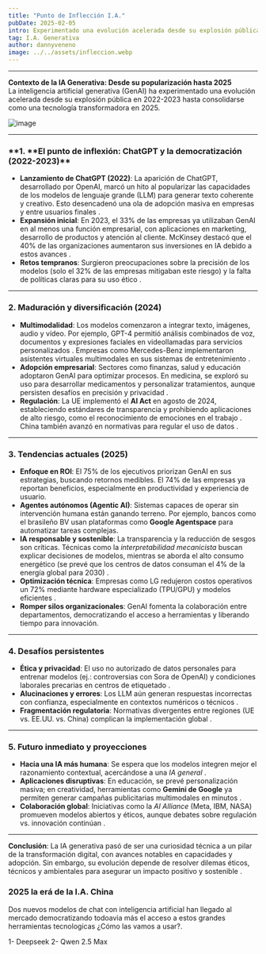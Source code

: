 ```yaml
---
title: "Punto de Inflección I.A."
pubDate: 2025-02-05
intro: Experimentado una evolución acelerada desde su explosión pública en 2022-2023 hasta consolidarse como una tecnología transformadora en 2025.
tag: I.A. Generativa
author: dannyveneno
image: ../../assets/infleccion.webp
---
```



---

**Contexto de la IA Generativa: Desde su popularización hasta 2025**  
La inteligencia artificial generativa (GenAI) ha experimentado una evolución acelerada desde su explosión pública en 2022-2023 hasta consolidarse como una tecnología transformadora en 2025.

![image](https://res.cloudinary.com/dj0dedvu0/image/upload/v1738783844/Leonardo_Lightning_XL_A_highly_detailed_cinematic_underwater_s_1_z5cbr4.jpg)

---

### **1. **El punto de inflexión: ChatGPT y la democratización (2022-2023)\*\*

- **Lanzamiento de ChatGPT (2022)**: La aparición de ChatGPT, desarrollado por OpenAI, marcó un hito al popularizar las capacidades de los modelos de lenguaje grande (LLM) para generar texto coherente y creativo. Esto desencadenó una ola de adopción masiva en empresas y entre usuarios finales .
- **Expansión inicial**: En 2023, el 33% de las empresas ya utilizaban GenAI en al menos una función empresarial, con aplicaciones en marketing, desarrollo de productos y atención al cliente. McKinsey destacó que el 40% de las organizaciones aumentaron sus inversiones en IA debido a estos avances .
- **Retos tempranos**: Surgieron preocupaciones sobre la precisión de los modelos (solo el 32% de las empresas mitigaban este riesgo) y la falta de políticas claras para su uso ético .

---

### **2. Maduración y diversificación (2024)**

- **Multimodalidad**: Los modelos comenzaron a integrar texto, imágenes, audio y vídeo. Por ejemplo, GPT-4 permitió análisis combinados de voz, documentos y expresiones faciales en videollamadas para servicios personalizados . Empresas como Mercedes-Benz implementaron asistentes virtuales multimodales en sus sistemas de entretenimiento .
- **Adopción empresarial**: Sectores como finanzas, salud y educación adoptaron GenAI para optimizar procesos. En medicina, se exploró su uso para desarrollar medicamentos y personalizar tratamientos, aunque persisten desafíos en precisión y privacidad .
- **Regulación**: La UE implementó el **AI Act** en agosto de 2024, estableciendo estándares de transparencia y prohibiendo aplicaciones de alto riesgo, como el reconocimiento de emociones en el trabajo . China también avanzó en normativas para regular el uso de datos .

---

### **3. Tendencias actuales (2025)**

- **Enfoque en ROI**: El 75% de los ejecutivos priorizan GenAI en sus estrategias, buscando retornos medibles. El 74% de las empresas ya reportan beneficios, especialmente en productividad y experiencia de usuario.
- **Agentes autónomos (Agentic AI)**: Sistemas capaces de operar sin intervención humana están ganando terreno. Por ejemplo, bancos como el brasileño BV usan plataformas como **Google Agentspace** para automatizar tareas complejas.
- **IA responsable y sostenible**: La transparencia y la reducción de sesgos son críticas. Técnicas como la _interpretabilidad mecanicista_ buscan explicar decisiones de modelos, mientras se aborda el alto consumo energético (se prevé que los centros de datos consuman el 4% de la energía global para 2030) .
- **Optimización técnica**: Empresas como LG redujeron costos operativos un 72% mediante hardware especializado (TPU/GPU) y modelos eficientes .
- **Romper silos organizacionales**: GenAI fomenta la colaboración entre departamentos, democratizando el acceso a herramientas y liberando tiempo para innovación.

---

### **4. Desafíos persistentes**

- **Ética y privacidad**: El uso no autorizado de datos personales para entrenar modelos (ej.: controversias con Sora de OpenAI) y condiciones laborales precarias en centros de etiquetado .
- **Alucinaciones y errores**: Los LLM aún generan respuestas incorrectas con confianza, especialmente en contextos numéricos o técnicos .
- **Fragmentación regulatoria**: Normativas divergentes entre regiones (UE vs. EE.UU. vs. China) complican la implementación global .

---

### **5. Futuro inmediato y proyecciones**

- **Hacia una IA más humana**: Se espera que los modelos integren mejor el razonamiento contextual, acercándose a una _IA general_ .
- **Aplicaciones disruptivas**: En educación, se prevé personalización masiva; en creatividad, herramientas como **Gemini de Google** ya permiten generar campañas publicitarias multimodales en minutos .
- **Colaboración global**: Iniciativas como la _AI Alliance_ (Meta, IBM, NASA) promueven modelos abiertos y éticos, aunque debates sobre regulación vs. innovación continúan .

---

**Conclusión**: La IA generativa pasó de ser una curiosidad técnica a un pilar de la transformación digital, con avances notables en capacidades y adopción. Sin embargo, su evolución depende de resolver dilemas éticos, técnicos y ambientales para asegurar un impacto positivo y sostenible .

### 2025 la erá de la I.A. China

Dos nuevos modelos de chat con inteligencia artificial han llegado al mercado democratizando todoavia más el acceso a estos grandes herramientas tecnologicas ¿Cómo las vamos a usar?.

1- Deepseek
2- Qwen 2.5 Max
